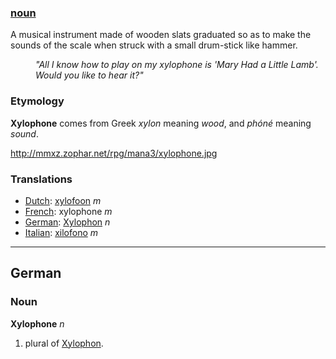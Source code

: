 === [[noun]] ===

A musical instrument made of wooden slats graduated so as to make the sounds of the scale when struck with a small drum-stick like hammer.

:'' "All I know how to play on my xylophone is 'Mary Had a Little Lamb'. Would you like to hear it?" ''

=== Etymology ===
'''Xylophone''' comes from Greek ''xylon'' meaning ''wood'', and ''phóné'' meaning ''sound''.

http://mmxz.zophar.net/rpg/mana3/xylophone.jpg

===Translations===

*[[Dutch]]: [[xylofoon]] ''m''
*[[French]]: xylophone ''m''
*[[German]]: [[Xylophon]] ''n''
*[[Italian]]: [[xilofono]] ''m''

----

==German==
===Noun===
'''Xylophone''' ''n''
# plural of [[Xylophon]].